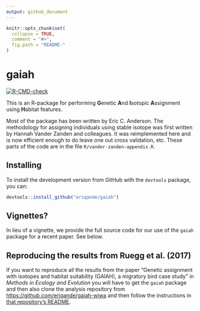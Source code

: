 ```yaml
---
output: github_document
---
```


<!-- README.md is generated from README.Rmd. Please edit that file -->

```r
knitr::opts_chunk$set(
  collapse = TRUE,
  comment = "#>",
  fig.path = "README-"
)
```


# gaiah

<!-- badges: start -->
  [![R-CMD-check](https://github.com/eriqande/gaiah/actions/workflows/R-CMD-check.yaml/badge.svg)](https://github.com/eriqande/gaiah/actions/workflows/R-CMD-check.yaml)
<!-- badges: end -->
  

This is an R-package for performing **G**enetic **A**nd **I**sotopic **A**ssignment using **H**abitat features.

Most of the package has been written by Eric C. Anderson.  The methodology for assigning individuals using stable isotope was first written by Hannah Vander Zanden and colleagues.  It was reimplemented here and is now efficient enough to do leave one out cross validation, etc.  These parts of the code are in the file `R/vander-zanden-appendix.R`.  

## Installing

To install the development version from GitHub with the `devtools` package, you can:
```r
devtools::install_github("eriqande/gaiah")
```

## Vignettes?
In lieu of a vignette, we provide the full source code for our use of the 
`gaiah` package for a recent paper. See below.

## Reproducing the results from Ruegg et al. (2017)

If you want to reproduce all the results from the paper "Genetic assignment
with isotopes and habitat suitability (GAIAH), a migratory bird case study"
in _Methods in Ecology and Evolution_ you will have to get the `gaiah` package
and then also clone the analysis repository from
[https://github.com/eriqande/gaiah-wiwa](https://github.com/eriqande/gaiah-wiwa)
and then follow the instructions in [that repository's README](https://github.com/eriqande/gaiah-wiwa/blob/master/README.md).
